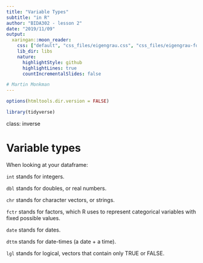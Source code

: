 ```yaml
---
title: "Variable Types"
subtitle: "in R"
author: "BIDA302 - lesson 2"
date: "2019/11/09"
output:
  xaringan::moon_reader:
    css: ["default", "css_files/eigengrau.css", "css_files/eigengrau-fonts.css"]    
    lib_dir: libs
    nature:
      highlightStyle: github
      highlightLines: true
      countIncrementalSlides: false

# Martin Monkman
---
```



```r

options(htmltools.dir.version = FALSE)

library(tidyverse)

```

class: inverse

# Variable types

When looking at your dataframe:

`int` stands for integers.

`dbl` stands for doubles, or real numbers.

`chr` stands for character vectors, or strings.

`fctr` stands for factors, which R uses to represent categorical variables with fixed possible values.

`date` stands for dates.

`dttm` stands for date-times (a date + a time).

`lgl` stands for logical, vectors that contain only TRUE or FALSE.


